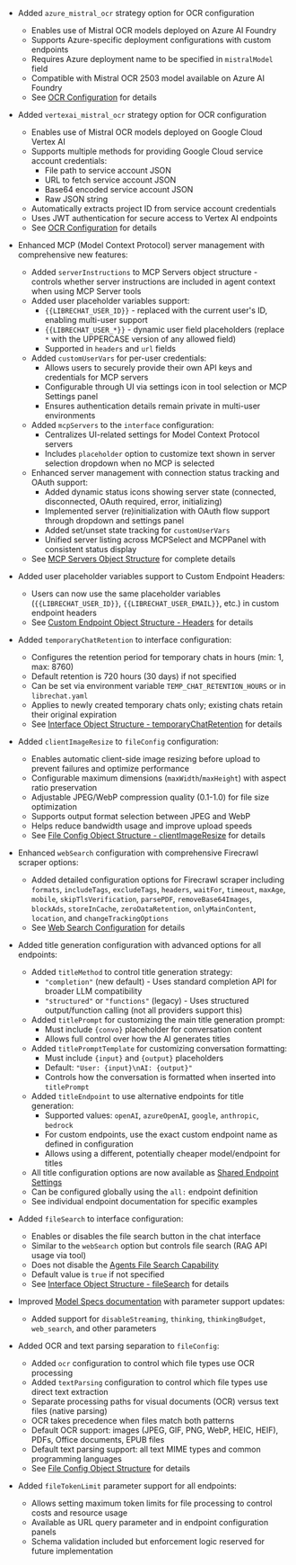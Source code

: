 - Added `azure_mistral_ocr` strategy option for OCR configuration
  - Enables use of Mistral OCR models deployed on Azure AI Foundry
  - Supports Azure-specific deployment configurations with custom endpoints
  - Requires Azure deployment name to be specified in `mistralModel` field
  - Compatible with Mistral OCR 2503 model available on Azure AI Foundry
  - See [OCR Configuration](/docs/configuration/librechat_yaml/object_structure/ocr) for details

- Added `vertexai_mistral_ocr` strategy option for OCR configuration
  - Enables use of Mistral OCR models deployed on Google Cloud Vertex AI
  - Supports multiple methods for providing Google Cloud service account credentials:
    - File path to service account JSON
    - URL to fetch service account JSON
    - Base64 encoded service account JSON
    - Raw JSON string
  - Automatically extracts project ID from service account credentials
  - Uses JWT authentication for secure access to Vertex AI endpoints
  - See [OCR Configuration](/docs/configuration/librechat_yaml/object_structure/ocr) for details

- Enhanced MCP (Model Context Protocol) server management with comprehensive new features:
  - Added `serverInstructions` to MCP Servers object structure - controls whether server instructions are included in agent context when using MCP Server tools
  - Added user placeholder variables support:
    - `{{LIBRECHAT_USER_ID}}` - replaced with the current user's ID, enabling multi-user support
    - `{{LIBRECHAT_USER_*}}` - dynamic user field placeholders (replace `*` with the UPPERCASE version of any allowed field)
    - Supported in `headers` and `url` fields
  - Added `customUserVars` for per-user credentials:
    - Allows users to securely provide their own API keys and credentials for MCP servers
    - Configurable through UI via settings icon in tool selection or MCP Settings panel
    - Ensures authentication details remain private in multi-user environments
  - Added `mcpServers` to the `interface` configuration:
    - Centralizes UI-related settings for Model Context Protocol servers
    - Includes `placeholder` option to customize text shown in server selection dropdown when no MCP is selected
  - Enhanced server management with connection status tracking and OAuth support:
    - Added dynamic status icons showing server state (connected, disconnected, OAuth required, error, initializing)
    - Implemented server (re)initialization with OAuth flow support through dropdown and settings panel
    - Added set/unset state tracking for `customUserVars`
    - Unified server listing across MCPSelect and MCPPanel with consistent status display
  - See [MCP Servers Object Structure](/docs/configuration/librechat_yaml/object_structure/mcp_servers) for complete details

- Added user placeholder variables support to Custom Endpoint Headers:
  - Users can now use the same placeholder variables (`{{LIBRECHAT_USER_ID}}`, `{{LIBRECHAT_USER_EMAIL}}`, etc.) in custom endpoint headers
  - See [Custom Endpoint Object Structure - Headers](/docs/configuration/librechat_yaml/object_structure/custom_endpoint#headers) for details

- Added `temporaryChatRetention` to interface configuration:
  - Configures the retention period for temporary chats in hours (min: 1, max: 8760)
  - Default retention is 720 hours (30 days) if not specified
  - Can be set via environment variable `TEMP_CHAT_RETENTION_HOURS` or in `librechat.yaml`
  - Applies to newly created temporary chats only; existing chats retain their original expiration
  - See [Interface Object Structure - temporaryChatRetention](/docs/configuration/librechat_yaml/object_structure/interface#temporarychatretention) for details

- Added `clientImageResize` to `fileConfig` configuration:
  - Enables automatic client-side image resizing before upload to prevent failures and optimize performance
  - Configurable maximum dimensions (`maxWidth`/`maxHeight`) with aspect ratio preservation
  - Adjustable JPEG/WebP compression quality (0.1-1.0) for file size optimization
  - Supports output format selection between JPEG and WebP
  - Helps reduce bandwidth usage and improve upload speeds
  - See [File Config Object Structure - clientImageResize](/docs/configuration/librechat_yaml/object_structure/file_config#clientimageresize) for details

- Enhanced `webSearch` configuration with comprehensive Firecrawl scraper options:
  - Added detailed configuration options for Firecrawl scraper including `formats`, `includeTags`, `excludeTags`, `headers`, `waitFor`, `timeout`, `maxAge`, `mobile`, `skipTlsVerification`, `parsePDF`, `removeBase64Images`, `blockAds`, `storeInCache`, `zeroDataRetention`, `onlyMainContent`, `location`, and `changeTrackingOptions`
  - See [Web Search Configuration](/docs/configuration/librechat_yaml/object_structure/web_search) for details

- Added title generation configuration with advanced options for all endpoints:
  - Added `titleMethod` to control title generation strategy:
    - `"completion"` (new default) - Uses standard completion API for broader LLM compatibility
    - `"structured"` or `"functions"` (legacy) - Uses structured output/function calling (not all providers support this)
  - Added `titlePrompt` for customizing the main title generation prompt:
    - Must include `{convo}` placeholder for conversation content
    - Allows full control over how the AI generates titles
  - Added `titlePromptTemplate` for customizing conversation formatting:
    - Must include `{input}` and `{output}` placeholders
    - Default: `"User: {input}\nAI: {output}"`
    - Controls how the conversation is formatted when inserted into `titlePrompt`
  - Added `titleEndpoint` to use alternative endpoints for title generation:
    - Supported values: `openAI`, `azureOpenAI`, `google`, `anthropic`, `bedrock`
    - For custom endpoints, use the exact custom endpoint name as defined in configuration
    - Allows using a different, potentially cheaper model/endpoint for titles
  - All title configuration options are now available as [Shared Endpoint Settings](/docs/configuration/librechat_yaml/object_structure/shared_endpoint_settings) 
  - Can be configured globally using the `all:` endpoint definition
  - See individual endpoint documentation for specific examples

- Added `fileSearch` to interface configuration:
  - Enables or disables the file search button in the chat interface
  - Similar to the `webSearch` option but controls file search (RAG API usage via tool)
  - Does not disable the [Agents File Search Capability](/docs/features/agents#file-search)
  - Default value is `true` if not specified
  - See [Interface Object Structure - fileSearch](/docs/configuration/librechat_yaml/object_structure/interface#filesearch) for details

- Improved [Model Specs documentation](/docs/configuration/librechat_yaml/object_structure/model_specs) with parameter support updates:
  - Added support for `disableStreaming`, `thinking`, `thinkingBudget`, `web_search`, and other parameters

- Added OCR and text parsing separation to `fileConfig`:
  - Added `ocr` configuration to control which file types use OCR processing
  - Added `textParsing` configuration to control which file types use direct text extraction
  - Separate processing paths for visual documents (OCR) versus text files (native parsing)
  - OCR takes precedence when files match both patterns
  - Default OCR support: images (JPEG, GIF, PNG, WebP, HEIC, HEIF), PDFs, Office documents, EPUB files
  - Default text parsing support: all text MIME types and common programming languages
  - See [File Config Object Structure](/docs/configuration/librechat_yaml/object_structure/file_config) for details

- Added `fileTokenLimit` parameter support for all endpoints:
  - Allows setting maximum token limits for file processing to control costs and resource usage
  - Available as URL query parameter and in endpoint configuration panels
  - Schema validation included but enforcement logic reserved for future implementation